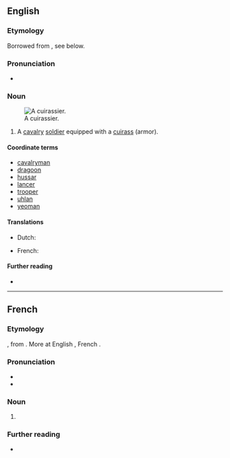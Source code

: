 ==English==

===Etymology===
Borrowed from {{bor|en|fr|cuirassier}}, see below.

===Pronunciation===
* {{rhymes|en|ɪə(ɹ)|s=3}}

===Noun===
{{en-noun}}
[[File:Napoleon Cuirassier in 1809 by Bellange.jpg|thumb|A cuirassier.]]
# {{lb|en|historical|military}} A [[cavalry]] [[soldier]] equipped with a [[cuirass]] (armor).

====Coordinate terms====
{{top3}}
* [[cavalryman]]
* [[dragoon]]
* [[hussar]]
* [[lancer]]
* [[trooper]]
* [[uhlan]]
* [[yeoman]]
{{bottom}}

====Translations====
{{trans-top}}
* Dutch: {{t+|nl|kurassier|m}}
{{trans-mid}}
* French: {{t+|fr|cuirassier|m}}
{{trans-bottom}}

====Further reading====
* {{pedia}}

----

==French==

===Etymology===
{{uder|fr|fro|cuiracer}}, from {{af|fro|cuirace|-er|nocat=1}}. More at English {{m|en|cuirass}}, French {{m|fr|cuirasse}}.

===Pronunciation===
* {{fr-IPA}}
* {{audio|fr|LL-Q150 (fra)-Lepticed7-cuirassier.wav|Audio}}

===Noun===
{{fr-noun|m|f=cuirassier}}

# {{l|en|cuirassier}}

===Further reading===
* {{R:TLFi}}

{{C|fr|Military}}